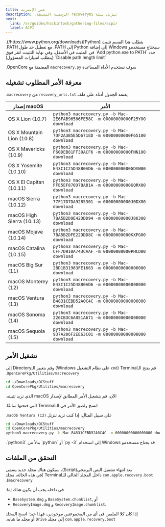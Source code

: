 ```yaml
---
title: عبر الإنترنت
description: ‫تنزيل بيئة recoveryOS الرسمية البسيطة.‬
next:
  link: /ar/guides/hackintosh/gathering-files/acpi/
  label: ACPI
---
```



<Aside type="caution">
‫يتطلب هذا القسم تثبيت [Python](https://www.python.org/downloads/).‬
</Aside>

<Aside type="caution">
‫سيحتاج مستخدمو Windows إلى إضافة Python إلى PATH، مع تعطيل حد طول PATH. حدد `Add python.exe to PATH` في المثبت في الأسفل، وفي نهاية التثبيت انقر فوق `Disable path length limit` (يتطلب امتيازات المسؤول)‬
</Aside>

‫سوف نستخدم الأداة المساعدة `macrecovery.py` المضمنة مع OpenCore.‬

## معرفة الأمر المطلوب تشغيله

‫يعتمد الجدول أدناه على ملف `recovery_urls.txt` من `macrecovery`.‬

| إصدار macOS             | الأمر                                                                        |
| ------------------------- | ------------------------------------------------------------------------------ |
| OS X Lion (10.7)          | `python3 macrecovery.py -b Mac-2E6FAB96566FE58C -m 00000000000F25Y00 download` |
| OS X Mountain Lion (10.8) | `python3 macrecovery.py -b Mac-7DF2A3B5E5D671ED -m 00000000000F65100 download` |
| OS X Mavericks (10.9)     | `python3 macrecovery.py -b Mac-F60DEB81FF30ACF6 -m 00000000000FNN100 download` |
| OS X Yosemite (10.10)     | `python3 macrecovery.py -b Mac-E43C1C25D4880AD6 -m 00000000000GDVW00 download` |
| OS X El Capitan (10.11)   | `python3 macrecovery.py -b Mac-FFE5EF870D7BA81A -m 00000000000GQRX00 download` |
| macOS Sierra (10.12)      | `python3 macrecovery.py -b Mac-77F17D7DA9285301 -m 00000000000J0DX00 download` |
| macOS High Sierra (10.13) | `python3 macrecovery.py -b Mac-7BA5B2D9E42DDD94 -m 00000000000J80300 download` |
| macOS Mojave (10.14)      | `python3 macrecovery.py -b Mac-7BA5B2DFE22DDD8C -m 00000000000KXPG00 download` |
| macOS Catalina (10.15)    | `python3 macrecovery.py -b Mac-CFF7D910A743CAAF -m 00000000000PHCD00 download` |
| macOS Big Sur (11)        | `python3 macrecovery.py -b Mac-2BD1B31983FE1663 -m 00000000000000000 download` |
| macOS Monterey (12)       | `python3 macrecovery.py -b Mac-E43C1C25D4880AD6 -m 00000000000000000 download` |
| macOS Ventura (13)        | `python3 macrecovery.py -b Mac-B4831CEBD52A0C4C -m 00000000000000000 download` |
| macOS Sonoma (14)         | `python3 macrecovery.py -b Mac-226CB3C6A851A671 -m 00000000000000000 download` |
| macOS Sequoia (15)        | `python3 macrecovery.py -b Mac-937A206F2EE63C01 -m 00000000000000000 download` |

## تشغيل الأمر

‫قم بفتح الـTerminal (`cmd` على نظام التشغيل Windows) وقم بتغيير الـDirectory إلى `OpenCorePkg/Utilities/macrecovery`.‬

```bash
cd ~/Downloads/OCStuff
cd OpenCorePkg/Utilities/macrecovery
```

‫الآن، قم بتشغيل الأمر المطابق لإصدار macOS الذي تريد تثبيته.‬

‫انسخ ولصق الأمر في الـTerminal التي فتحتها سابقًا.‬

‫على سبيل المثال، إذا كنت تريد تنزيل `macOS Ventura (13)`.‬

```bash
cd ~/Downloads/OCStuff
cd OpenCorePkg/Utilities/macrecovery
python3 macrecovery.py -b Mac-B4831CEBD52A0C4C -m 00000000000000000 download
```

<Aside type="caution">
‫قد يحتاج مستخدمو Windows إلى استخدام `py -3` أو `python` بدلاً من `python3`.‬
</Aside>

## التحقق من الملفات

‫بعد انتهاء تشغيل النص البرمجي(Script)، سيكون هناك مجلد جديد يسمى `com.apple.recovery.boot` داخل المجلد الحالي للـTerminal (في هذه الحالة، مجلد `macrecovery`).‬

‫في داخله يجب أن يكون هناك إما:‬

- `BaseSystem.dmg` و `BaseSystem.chunklist`, أو
- `RecoveryImage.dmg` و `RecoveryImage.chunklist`.

‫إذا كان كلا الملفين في أي من المجموعتين موجودين، فهذا جيد؛ انسخ المجلد `com.apple.recovery.boot` إلى مجلد `Drive` أو مجلد ما شابه.‬
